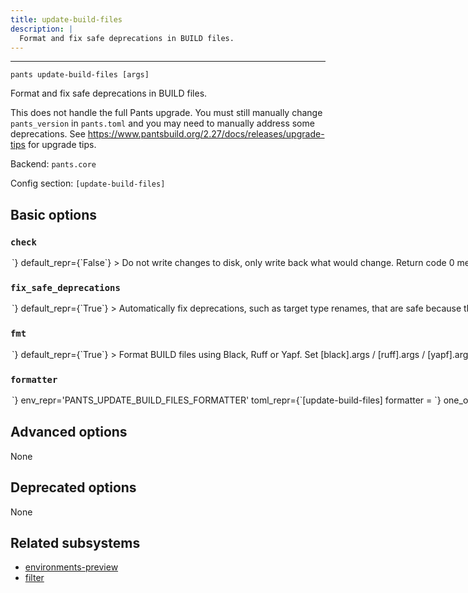 ```yaml
---
title: update-build-files
description: |
  Format and fix safe deprecations in BUILD files.
---
```



---

```
pants update-build-files [args]
```

Format and fix safe deprecations in BUILD files.

This does not handle the full Pants upgrade. You must still manually change `pants_version` in `pants.toml` and you may need to manually address some deprecations. See https://www.pantsbuild.org/2.27/docs/releases/upgrade-tips for upgrade tips.

Backend: <span className="color--primary">`pants.core`</span>

Config section: <span className="color--primary">`[update-build-files]`</span>

<span className={styles.options}>

## Basic options

### `check`

<Option
  cli_repr={`--[no-]update-build-files-check`}
  env_repr='PANTS_UPDATE_BUILD_FILES_CHECK'
  toml_repr={`[update-build-files]
check = <bool>`}
  default_repr={`False`}
>

Do not write changes to disk, only write back what would change. Return code 0 means there would be no changes, and 1 means that there would be.

</Option>

### `fix_safe_deprecations`

<Option
  cli_repr={`--[no-]update-build-files-fix-safe-deprecations`}
  env_repr='PANTS_UPDATE_BUILD_FILES_FIX_SAFE_DEPRECATIONS'
  toml_repr={`[update-build-files]
fix_safe_deprecations = <bool>`}
  default_repr={`True`}
>

Automatically fix deprecations, such as target type renames, that are safe because they do not change semantics.

</Option>

### `fmt`

<Option
  cli_repr={`--[no-]update-build-files-fmt`}
  env_repr='PANTS_UPDATE_BUILD_FILES_FMT'
  toml_repr={`[update-build-files]
fmt = <bool>`}
  default_repr={`True`}
>

Format BUILD files using Black, Ruff or Yapf.

Set `[black].args` / `[ruff].args` / `[yapf].args`, `[black].config` / `[ruff].config`, `[yapf].config` , and `[black].config_discovery` / `[ruff].config_discovery`, `[yapf].config_discovery` to change Black&#x27;s, Ruff&#x27;s, or Yapf&#x27;s behavior. Set `[black].interpreter_constraints` / `[ruff].interpreter_constraints` / `[yapf].interpreter_constraints` and `[python].interpreter_search_path` to change which interpreter is used to run the formatter.

</Option>

### `formatter`

<Option
  cli_repr={`--update-build-files-formatter=<Formatter>`}
  env_repr='PANTS_UPDATE_BUILD_FILES_FORMATTER'
  toml_repr={`[update-build-files]
formatter = <Formatter>`}
  one_of='yapf, black, ruff, buildifier'
  default_repr={`black`}
>

Which formatter Pants should use to format BUILD files.

</Option>

## Advanced options

None

## Deprecated options

None

## Related subsystems

- [environments-preview](../subsystems/environments-preview.mdx)
- [filter](../subsystems/filter.mdx)

</span>
